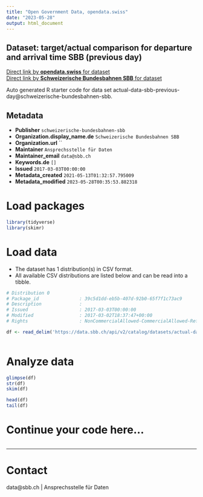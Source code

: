 ```yaml
---
title: "Open Government Data, opendata.swiss"
date: "2023-05-28"
output: html_document
---
```


## Dataset: target/actual comparison for departure and arrival time SBB (previous day)



[Direct link by **opendata.swiss** for dataset](https://opendata.swiss/de/dataset/target-actual-comparison-for-departure-and-arrival-time-sbb-previous-day1)<br>
[Direct link by **Schweizerische Bundesbahnen SBB** for dataset](https://data.sbb.ch/explore/dataset/actual-data-sbb-previous-day/)

Auto generated R starter code for data set actual-data-sbb-previous-day@schweizerische-bundesbahnen-sbb.

## Metadata

- **Publisher** `schweizerische-bundesbahnen-sbb`
- **Organization.display_name.de** `Schweizerische Bundesbahnen SBB`
- **Organization.url** ``
- **Maintainer** `Ansprechsstelle für Daten`
- **Maintainer_email** `data@sbb.ch`
- **Keywords.de** `[]`
- **Issued** `2017-03-03T00:00:00`
- **Metadata_created** `2021-05-13T01:32:57.795009`
- **Metadata_modified** `2023-05-28T00:35:53.882318`


# Load packages

```r

library(tidyverse)
library(skimr)

```

# Load data

-   The dataset has 1 distribution(s) in CSV format.
-   All available CSV distributions are listed below and can be read into a tibble.

```r

# Distribution 0
# Package_id               : 39c5d1dd-eb5b-407d-92b0-65f7f1c73ac9
# Description              : 
# Issued                   : 2017-03-03T00:00:00
# Modified                 : 2017-03-02T18:37:47+00:00
# Rights                   : NonCommercialAllowed-CommercialAllowed-ReferenceRequired

df <- read_delim('https://data.sbb.ch/api/v2/catalog/datasets/actual-data-sbb-previous-day/exports/csv')



```

# Analyze data

```r

glimpse(df)
str(df)
skim(df)

head(df)
tail(df)

```

# Continue your code here...

```r

```

------------------------------------------------------------------------

# Contact

data@sbb.ch | Ansprechsstelle für Daten
